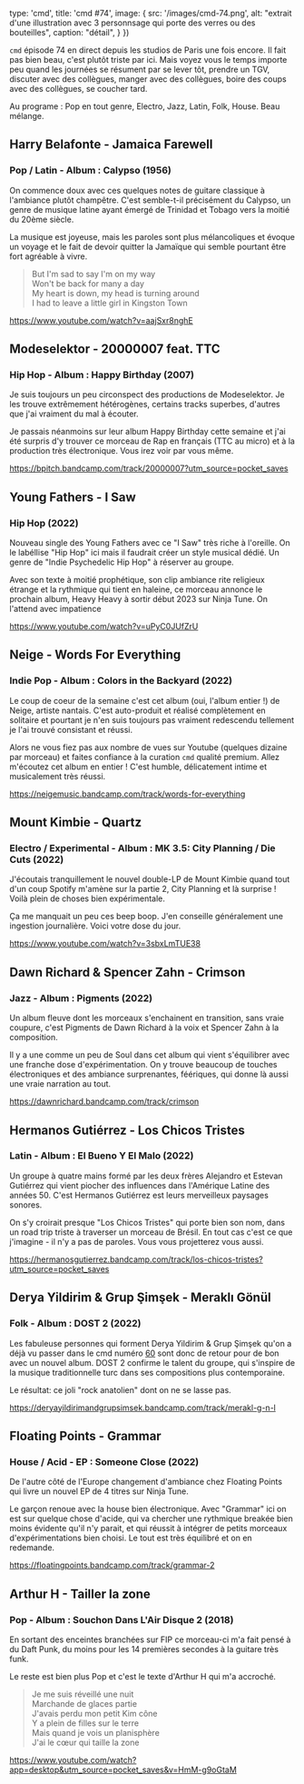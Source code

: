 

  type: 'cmd',
  title: 'cmd #74',
  image: {
    src: '/images/cmd-74.png',
    alt: "extrait d'une illustration avec 3 personnsage qui porte des verres ou des bouteilles",
    caption: "détail",
  }
})

`cmd` épisode 74 en direct depuis les studios de Paris une fois encore. Il fait
pas bien beau, c'est plutôt triste par ici. Mais voyez vous le temps importe peu
quand les journées se résument par se lever tôt, prendre un TGV, discuter avec
des collègues, manger avec des collègues, boire des coups avec des collègues, se
coucher tard.

Au programe : Pop en tout genre, Electro, Jazz, Latin, Folk, House. Beau
mélange.



## Harry Belafonte - Jamaica Farewell

### Pop / Latin - Album : Calypso (1956)

On commence doux avec ces quelques notes de guitare classique à l'ambiance
plutôt champêtre. C'est semble-t-il précisément du Calypso, un genre de musique
latine ayant émergé de Trinidad et Tobago vers la moitié du 20ème siècle.

La musique est joyeuse, mais les paroles sont plus mélancoliques et évoque un
voyage et le fait de devoir quitter la Jamaïque qui semble pourtant être fort
agréable à vivre.

> But I'm sad to say I'm on my way <br/>
> Won't be back for many a day <br/>
> My heart is down, my head is turning around <br/>
> I had to leave a little girl in Kingston Town <br/>

https://www.youtube.com/watch?v=aajSxr8nghE



## Modeselektor - 20000007 feat. TTC

### Hip Hop - Album : Happy Birthday (2007)

Je suis toujours un peu circonspect des productions de Modeselektor. Je les
trouve extrêmement hétérogènes, certains tracks superbes, d'autres que j'ai
vraiment du mal à écouter.

Je passais néanmoins sur leur album Happy Birthday cette semaine et j'ai été
surpris d'y trouver ce morceau de Rap en français (TTC au micro) et à la
production très électronique. Vous irez voir par vous même.

https://bpitch.bandcamp.com/track/20000007?utm_source=pocket_saves



## Young Fathers - I Saw

### Hip Hop (2022)

Nouveau single des Young Fathers avec ce "I Saw" très riche à l'oreille. On le
labéllise "Hip Hop" ici mais il faudrait créer un style musical dédié. Un genre
de "Indie Psychedelic Hip Hop" à réserver au groupe.

Avec son texte à moitié prophétique, son clip ambiance rite religieux étrange et
la rythmique qui tient en haleine, ce morceau annonce le prochain album, Heavy
Heavy à sortir début 2023 sur Ninja Tune. On l'attend avec impatience

https://www.youtube.com/watch?v=uPyC0JUfZrU



## Neige - Words For Everything

### Indie Pop - Album : Colors in the Backyard (2022)

Le coup de coeur de la semaine c'est cet album (oui, l'album entier !) de Neige,
artiste nantais. C'est auto-produit et réalisé complètement en solitaire et
pourtant je n'en suis toujours pas vraiment redescendu tellement je l'ai trouvé
consistant et réussi.

Alors ne vous fiez pas aux nombre de vues sur Youtube (quelques dizaine par
morceau) et faites confiance à la curation `cmd` qualité premium. Allez
m'écoutez cet album en entier ! C'est humble, délicatement intime et
musicalement très réussi.

https://neigemusic.bandcamp.com/track/words-for-everything



## Mount Kimbie - Quartz

### Electro / Experimental - Album : MK 3.5: City Planning / Die Cuts (2022)

J'écoutais tranquillement le nouvel double-LP de Mount Kimbie quand tout d'un
coup Spotify m'amène sur la partie 2, City Planning et là surprise ! Voilà plein
de choses bien expérimentale.

Ça me manquait un peu ces beep boop. J'en conseille généralement une ingestion
journalière. Voici votre dose du jour.

https://www.youtube.com/watch?v=3sbxLmTUE38



## Dawn Richard & Spencer Zahn - Crimson

### Jazz - Album : Pigments (2022)

Un album fleuve dont les morceaux s'enchainent en transition, sans vraie
coupure, c'est Pigments de Dawn Richard à la voix et Spencer Zahn à la
composition.

Il y a une comme un peu de Soul dans cet album qui vient s'équilibrer avec une
franche dose d'expérimentation. On y trouve beaucoup de touches électroniques et
des ambiance surprenantes, féériques, qui donne là aussi une vraie narration au
tout.

https://dawnrichard.bandcamp.com/track/crimson



## Hermanos Gutiérrez - Los Chicos Tristes

### Latin - Album : El Bueno Y El Malo (2022)

Un groupe à quatre mains formé par les deux frères Alejandro et Estevan
Gutiérrez qui vient piocher des influences dans l'Amérique Latine des années 50.
C'est Hermanos Gutiérrez est leurs merveilleux paysages sonores.

On s'y croirait presque "Los Chicos Tristes" qui porte bien son nom, dans un
road trip triste à traverser un morceau de Brésil. En tout cas c'est ce que
j'imagine - il n'y a pas de paroles. Vous vous projetterez vous aussi.

https://hermanosgutierrez.bandcamp.com/track/los-chicos-tristes?utm_source=pocket_saves



## Derya Yildirim & Grup Şimşek - Meraklı Gönül

### Folk - Album : DOST 2 (2022)

Les fabuleuse personnes qui forment Derya Yildirim & Grup Şimşek qu'on a déjà vu
passer dans le cmd numéro [60](https://cmd.wuips.com/post/2022-08-12-cmd-60)
sont donc de retour pour de bon avec un nouvel album. DOST 2 confirme le talent
du groupe, qui s'inspire de la musique traditionnelle turc dans ses compositions
plus contemporaine.

Le résultat: ce joli "rock anatolien" dont on ne se lasse pas.

https://deryayildirimandgrupsimsek.bandcamp.com/track/merakl-g-n-l



## Floating Points - Grammar

### House / Acid - EP : Someone Close (2022)

De l'autre côté de l'Europe changement d'ambiance chez Floating Points qui livre
un nouvel EP de 4 titres sur Ninja Tune.

Le garçon renoue avec la house bien électronique. Avec "Grammar" ici on est sur
quelque chose d'acide, qui va chercher une rythmique breakée bien moins évidente
qu'il n'y parait, et qui réussit à intégrer de petits morceaux
d'expérimentations bien choisi. Le tout est très équilibré et on en redemande.

https://floatingpoints.bandcamp.com/track/grammar-2



## Arthur H - Tailler la zone

### Pop - Album : Souchon Dans L'Air Disque 2 (2018)

En sortant des enceintes branchées sur FIP ce morceau-ci m'a fait pensé à du
Daft Punk, du moins pour les 14 premières secondes à la guitare très funk.

Le reste est bien plus Pop et c'est le texte d'Arthur H qui m'a accroché.

> Je me suis réveillé une nuit <br />
> Marchande de glaces partie <br />
> J'avais perdu mon petit Kim cône <br />
> Y a plein de filles sur le terre <br />
> Mais quand je vois un planisphère <br />
> J'ai le cœur qui taille la zone <br />

https://www.youtube.com/watch?app=desktop&utm_source=pocket_saves&v=HmM-g9oGtaM



